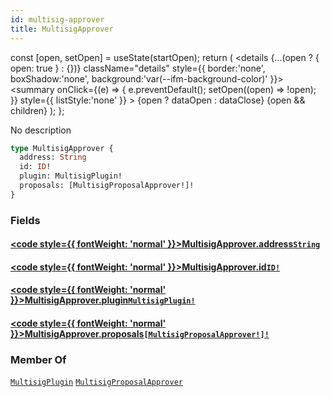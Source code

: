 ```yaml
---
id: multisig-approver
title: MultisigApprover
---
```









  const [open, setOpen] = useState(startOpen);
  return (
    <details {...(open ? { open: true } : {})} className="details" style={{ border:'none', boxShadow:'none', background:'var(--ifm-background-color)' }}>
      <summary
        onClick={(e) => {
          e.preventDefault();
          setOpen((open) => !open);
        }}
        style={{ listStyle:'none' }}
      >
      {open ? dataOpen : dataClose}
      </summary>
      {open && children}
    </details>
  );
};








No description


```graphql
type MultisigApprover {
  address: String
  id: ID!
  plugin: MultisigPlugin!
  proposals: [MultisigProposalApprover!]!
}
```




### Fields

#### [<code style={{ fontWeight: 'normal' }}>MultisigApprover.<b>address</b></code>](#)<Bullet />[`String`](/docs/subgraph/reference-guide/scalars/string) <Badge class="badge badge--secondary" text="scalar"/> 
> 
> 
> 
> 

#### [<code style={{ fontWeight: 'normal' }}>MultisigApprover.<b>id</b></code>](#)<Bullet />[`ID!`](/docs/subgraph/reference-guide/scalars/id) <Badge class="badge badge--secondary" text="non-null"/> <Badge class="badge badge--secondary" text="scalar"/> 
> 
> 
> 
> 

#### [<code style={{ fontWeight: 'normal' }}>MultisigApprover.<b>plugin</b></code>](#)<Bullet />[`MultisigPlugin!`](/docs/subgraph/reference-guide/objects/multisig-plugin) <Badge class="badge badge--secondary" text="non-null"/> <Badge class="badge badge--secondary" text="object"/> 
> 
> 
> 
> 

#### [<code style={{ fontWeight: 'normal' }}>MultisigApprover.<b>proposals</b></code>](#)<Bullet />[`[MultisigProposalApprover!]!`](/docs/subgraph/reference-guide/objects/multisig-proposal-approver) <Badge class="badge badge--secondary" text="non-null"/> <Badge class="badge badge--secondary" text="object"/> 
> 
> 
> 
> 





### Member Of

[`MultisigPlugin`](/docs/subgraph/reference-guide/objects/multisig-plugin)  <Badge class="badge badge--secondary" text="object"/><Bullet />[`MultisigProposalApprover`](/docs/subgraph/reference-guide/objects/multisig-proposal-approver)  <Badge class="badge badge--secondary" text="object"/>

